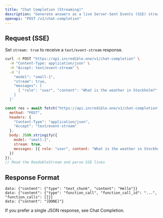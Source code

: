 ```yaml
---
title: "Chat Completion (Streaming)"
description: "Generate answers as a live Server‑Sent Events (SSE) stream — ideal for long replies and realtime UIs"
openapi: "POST /v1/chat-completion"
---
```


## Request (SSE)

Set `stream: true` to receive a `text/event-stream` response.

<CodeGroup>

```bash
curl -X POST "https://api.incredible.one/v1/chat-completion" \
  -H "Content-Type: application/json" \
  -H "Accept: text/event-stream" \
  -d '{
    "model": "small-1",
    "stream": true,
    "messages": [
      { "role": "user", "content": "What is the weather in Stockholm?" }
    ]
  }'
```

```javascript
const res = await fetch("https://api.incredible.one/v1/chat-completion", {
  method: "POST",
  headers: {
    "Content-Type": "application/json",
    "Accept": "text/event-stream"
  },
  body: JSON.stringify({
    model: "small-1",
    stream: true,
    messages: [{ role: "user", content: "What is the weather in Stockholm?" }]
  })
});
// Read the ReadableStream and parse SSE lines
```

</CodeGroup>

## Response Format

```text
data: {"content": {"type": "text_chunk", "content": "Hello"}}
data: {"content": {"type": "function_call", "function_call_id": "...", "function_calls": []}}
data: {"content": "[DONE]"}
```

If you prefer a single JSON response, see Chat Completion.

